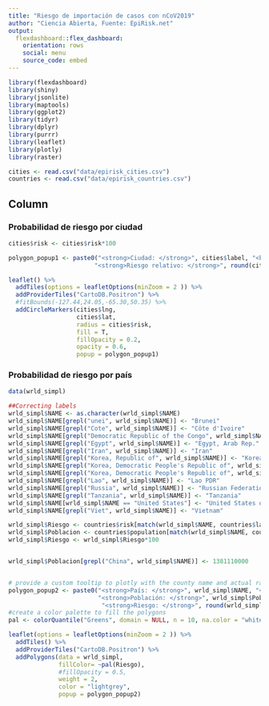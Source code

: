 ```yaml
---
title: "Riesgo de importación de casos con nCoV2019"
author: "Ciencia Abierta, Fuente: EpiRisk.net"
output: 
  flexdashboard::flex_dashboard:
    orientation: rows
    social: menu
    source_code: embed
---
```


```r
library(flexdashboard)
library(shiny)
library(jsonlite)
library(maptools)
library(ggplot2)
library(tidyr)
library(dplyr)
library(purrr)
library(leaflet)
library(plotly)
library(raster)

cities <- read.csv("data/epirisk_cities.csv")
countries <- read.csv("data/epirisk_countries.csv")

```

Column {data-width=650}
-----------------------------------------------------------------------

### Probabilidad de riesgo por ciudad

```r
cities$risk <- cities$risk*100

polygon_popup1 <- paste0("<strong>Ciudad: </strong>", cities$label, "<br>",
                        "<strong>Riesgo relativo: </strong>", round(cities$risk,4), "%")

leaflet() %>% 
  addTiles(options = leafletOptions(minZoom = 2 )) %>% 
  addProviderTiles("CartoDB.Positron") %>%
  #fitBounds(-127.44,24.05,-65.30,50.35) %>% 
  addCircleMarkers(cities$lng, 
                   cities$lat, 
                   radius = cities$risk, 
                   fill = T,
                   fillOpacity = 0.2,
                   opacity = 0.6,
                   popup = polygon_popup1)
```

### Probabilidad de riesgo por país

```r
data(wrld_simpl)

##Correcting labels
wrld_simpl$NAME <- as.character(wrld_simpl$NAME)
wrld_simpl$NAME[grepl("unei", wrld_simpl$NAME)] <- "Brunei"
wrld_simpl$NAME[grepl("Cote", wrld_simpl$NAME)] <- "Côte d'Ivoire"
wrld_simpl$NAME[grepl("Democratic Republic of the Congo", wrld_simpl$NAME)] <- "Congo, Dem. Rep."
wrld_simpl$NAME[grepl("Egypt", wrld_simpl$NAME)] <- "Egypt, Arab Rep."
wrld_simpl$NAME[grepl("Iran", wrld_simpl$NAME)] <- "Iran"
wrld_simpl$NAME[grepl("Korea, Republic of", wrld_simpl$NAME)] <- "Korea, Rep."
wrld_simpl$NAME[grepl("Korea, Democratic People's Republic of", wrld_simpl$NAME)] <- "Korea, Dem. Rep."
wrld_simpl$NAME[grepl("Korea, Democratic People's Republic of", wrld_simpl$NAME)] <- "Korea, Dem. Rep."
wrld_simpl$NAME[grepl("Lao", wrld_simpl$NAME)] <- "Lao PDR"
wrld_simpl$NAME[grepl("Russia", wrld_simpl$NAME)] <- "Russian Federation"
wrld_simpl$NAME[grepl("Tanzania", wrld_simpl$NAME)] <- "Tanzania"
wrld_simpl$NAME[wrld_simpl$NAME == "United States"] <- "United States of America"
wrld_simpl$NAME[grepl("Viet", wrld_simpl$NAME)] <- "Vietnam"

wrld_simpl$Riesgo <- countries$risk[match(wrld_simpl$NAME, countries$label)]
wrld_simpl$Poblacion <- countries$population[match(wrld_simpl$NAME, countries$label)]
wrld_simpl$Riesgo <- wrld_simpl$Riesgo*100


wrld_simpl$Poblacion[grepl("China", wrld_simpl$NAME)] <- 1381110000


# provide a custom tooltip to plotly with the county name and actual rate
polygon_popup2 <- paste0("<strong>País: </strong>", wrld_simpl$NAME, "<br>",
                         "<strong>Población: </strong>", wrld_simpl$Poblacion, "<br>",
                          "<strong>Riesgo: </strong>", round(wrld_simpl$Riesgo,4), "%")
#create a color palette to fill the polygons
pal <- colorQuantile("Greens", domain = NULL, n = 10, na.color = "white")

leaflet(options = leafletOptions(minZoom = 2 )) %>% 
  addTiles() %>% 
  addProviderTiles("CartoDB.Positron") %>% 
  addPolygons(data = wrld_simpl, 
              fillColor= ~pal(Riesgo),
              #fillOpacity = 0.5, 
              weight = 2, 
              color = "lightgrey",
              popup = polygon_popup2)


```

